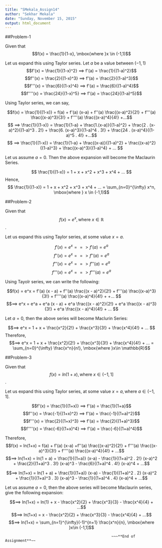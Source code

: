 ```yaml
---
title: "SMekala_Assign14"
author: "Sekhar Mekala"
date: "Sunday, November 15, 2015"
output: html_document
---
```


##Problem-1

Given that $$f(x) = \frac{1}{1-x}, \mbox{where }x \in (-1,1)$$

Let us expand this using Taylor series.
Let $a$ be a value between $(-1,1)$
$$f'(x) = \frac{1}{(1-x)^2} ==> f'(a) = \frac{1}{(1-a)^2}$$
$$f''(x) = \frac{2}{(1-x)^3} ==> f'(a) = \frac{2}{(1-a)^3}$$
$$f'''(x) = \frac{6}{(1-x)^4} ==> f'(a) = \frac{6}{(1-a)^4}$$
$$f''''(x) = \frac{24}{(1-x)^5} ==> f'(a) = \frac{24}{(1-a)^5}$$

Using Taylor series, we can say,

$$f(x) = \frac{1}{(1-x)} = f(a) + f'(a) (x-a) + f''(a) \frac{(x-a)^2}{2!} + f'''(a) \frac{(x-a)^3}{3!} + f''''(a) \frac{(x-a)^4}{4!} +...$$
$$ ==> \frac{1}{(1-x)} = \frac{1}{1-a} + \frac{1.(x-a)}{(1-a)^2} + \frac{2 . (x-a)^2}{(1-a)^3 . 2!} + \frac{6. (x-a)^3}{(1-a)^4 . 3!} + \frac{24 . (x-a)^4}{(1-a)^5 . 4!} +...$$
$$ ==> \frac{1}{(1-x)} = \frac{1}{1-a} + \frac{(x-a)}{(1-a)^2} + \frac{(x-a)^2}{(1-a)^3} + \frac{(x-a)^3}{(1-a)^4} + ... $$

Let us assume $a = 0$. Then the above expansion will become the Maclaurin Series.

$$ \frac{1}{(1-x)} = 1 + x + x^2 + x^3 + x^4 + ... $$
Hence, 
$$ \frac{1}{(1-x)} = 1 + x + x^2 + x^3 + x^4 + ... = \sum_{n=0}^{\infty} x^n, \mbox{where } x \in (-1,1)$$


##Problem-2

Given that $$f(x) = e^x,\mbox{where } x\in \mathbb{R}$$.

Let us expand this using Taylor series, at some value $x = a$.

$$f'(x) = e^x ==> f'(a) = e^a$$
$$f''(x) = e^x ==> f''(a) = e^a$$
$$f'''(x) = e^x ==> f'''(a) = e^a$$
$$f''''(x) = e^x ==> f''''(a) = e^a$$

Using Tayolr series, we can write the following:

$$f(x) = e^x = f'(a) (x - a) + f''(a) \frac{(x - a)^2}{2!} + f'''(a) \frac{(x-a)^3}{3!} + f''''(a) \frac{(x-a)^4}{4!} + +... $$
$$==> e^x = e^a + e^a (x - a) + e^a \frac{(x - a)^2}{2!} + e^a \frac{(x - a)^3}{3!} + e^a \frac{(x - a)^4}{4!} + ... $$

Let $a = 0$, then the above series will become Maclurin Series:

$$==> e^x = 1 +  x +  \frac{x^2}{2!} +  \frac{x^3}{3!} + \frac{x^4}{4!} + ... $$
Therefore,
$$==> e^x = 1 +  x +  \frac{x^2}{2!} +  \frac{x^3}{3!} + \frac{x^4}{4!} + ... = \sum_{n=0}^{\infty} \frac{x^n}{n!}, \mbox{where }x\in \mathbb{R}$$


##Problem-3

Given that $$f(x) = ln(1+x), \mbox{where }x\in (-1,1]$$.

Let us expand this using Taylor series, at some value $x = a, \mbox{where }a \in (-1,1]$.

$$f'(x) = \frac{1}{(1+x)} ==> f'(a) = \frac{1}{1+a}$$
$$f''(x) = \frac{-1}{(1+x)^2} ==> f'(a) = \frac{-1}{(1+a)^2}$$
$$f'''(x) = \frac{2}{(1+x)^3} ==> f'(a) = \frac{2}{(1+a)^3}$$
$$f''''(x) = \frac{-6}{(1+x)^4} ==> f'(a) = \frac{-6}{(1+a)^4}$$

Therefore,
$$f(x) = ln(1+x) = f(a) + f'(a) (x-a) +f''(a) \frac{(x-a)^2}{2!} + f'''(a) \frac{(x-a)^3}{3!} + f''''(a) \frac{(x-a)^4}{4!} + ...$$
$$==> ln(1+x) = ln(1 + a) + \frac{1}{(1+a)} (x-a) - \frac{1}{(1+a)^2 . 2!} (x-a)^2 +  \frac{2}{(1+a)^3 . 3!} (x-a)^3 - \frac{6}{(1+a)^4 . 4!} (x-a)^4 + ...$$

$$==> ln(1+x) = ln(1 + a) + \frac{1}{(1+a)} (x-a) - \frac{1}{(1+a)^2 . 2} (x-a)^2 +  \frac{1}{(1+a)^3 . 3} (x-a)^3 - \frac{1}{(1+a)^4 . 4} (x-a)^4 + ...$$

Let us assume $a = 0$, then the above series will become Maclaurin series, give the following expansion:

$$==> ln(1+x) = ln(1) + x - \frac{x^2}{2} +  \frac{x^3}{3} - \frac{x^4}{4} + ...$$
$$==> ln(1+x) = x - \frac{x^2}{2} +  \frac{x^3}{3} - \frac{x^4}{4} + ...$$
$$==> ln(1+x) = \sum_{n=1}^{\infty}(-1)^{n+1} \frac{x^n}{n}, \mbox{where }x\in (-1,1]$$


                                                     ~~~**End of Assignment**~~